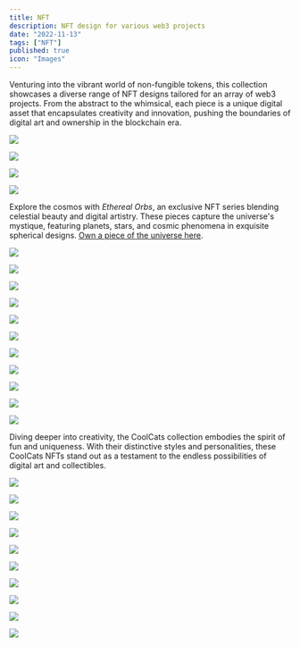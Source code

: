 ```yaml
---
title: NFT
description: NFT design for various web3 projects
date: "2022-11-13"
tags: ["NFT"]
published: true
icon: "Images"
---
```


Venturing into the vibrant world of non-fungible tokens, this collection showcases a diverse range of NFT designs tailored for an array of web3 projects. From the abstract to the whimsical, each piece is a unique digital asset that encapsulates creativity and innovation, pushing the boundaries of digital art and ownership in the blockchain era.

![](/images/nft-1.webp)

![](/images/nft-2.webp)

![](/images/nft-3.webp)

![](/images/nft-4.webp)

Explore the cosmos with *Ethereal Orbs*, an exclusive NFT series blending celestial beauty and digital artistry. These pieces capture the universe's mystique, featuring planets, stars, and cosmic phenomena in exquisite spherical designs. [Own a piece of the universe here](https://zora.co/collect/zora:0xd8b194521936205125d2e45700a9817b5c3b2b04).

![](/images/zorb-1.webp)

![](/images/zorb-2.webp)

![](/images/zorb-3.webp)

![](/images/zorb-4.webp)

![](/images/zorb-5.webp)

![](/images/zorb-6.webp)

![](/images/zorb-7.webp)

![](/images/zorb-8.webp)

![](/images/zorb-9.webp)

![](/images/zorb-10.webp)

![](/images/zorb-11.webp)

Diving deeper into creativity, the CoolCats collection embodies the spirit of fun and uniqueness. With their distinctive styles and personalities, these CoolCats NFTs stand out as a testament to the endless possibilities of digital art and collectibles.

![](/images/coolcats-1.webp)

![](/images/coolcats-2.webp)

![](/images/coolcats-3.webp)

![](/images/coolcats-4.webp)

![](/images/coolcats-5.webp)

![](/images/coolcats-6.webp)

![](/images/coolcats-7.webp)

![](/images/coolcats-8.webp)

![](/images/coolcats-9.webp)

![](/images/coolcats-10.webp)
